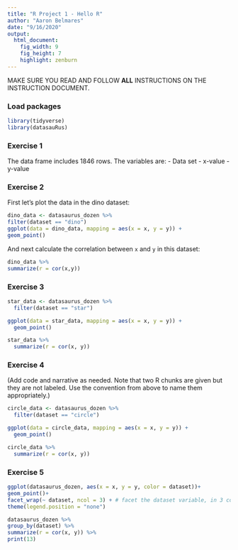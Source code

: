 ```yaml
---
title: "R Project 1 - Hello R"
author: "Aaron Belmares"
date: "9/16/2020"
output: 
  html_document: 
    fig_width: 9
    fig_height: 7
    highlight: zenburn
---
```


MAKE SURE YOU READ AND FOLLOW **ALL** INSTRUCTIONS ON THE INSTRUCTION DOCUMENT. 

### Load packages

```r
library(tidyverse) 
library(datasauRus)
```


### Exercise 1

The data frame includes 1846 rows.
The variables are:
- Data set
- x-value
- y-value

### Exercise 2

First let's plot the data in the dino dataset:

```r
dino_data <- datasaurus_dozen %>%
filter(dataset == "dino")
ggplot(data = dino_data, mapping = aes(x = x, y = y)) +
geom_point()
```

And next calculate the correlation between `x` and `y` in this dataset:

```r
dino_data %>%
summarize(r = cor(x,y))
```

### Exercise 3

```r
star_data <- datasaurus_dozen %>%
  filter(dataset == "star")

ggplot(data = star_data, mapping = aes(x = x, y = y)) +
  geom_point()

```


 
```r
star_data %>%
  summarize(r = cor(x, y))

```

### Exercise 4

(Add code and narrative as needed. Note that two R chunks are given but they are not labeled. Use the convention from above to name them appropriately.)

```r
circle_data <- datasaurus_dozen %>%
  filter(dataset == "circle")

ggplot(data = circle_data, mapping = aes(x = x, y = y)) +
  geom_point()
```

```r
circle_data %>%
  summarize(r = cor(x, y))
```

### Exercise 5

```r
ggplot(datasaurus_dozen, aes(x = x, y = y, color = dataset))+
geom_point()+
facet_wrap(~ dataset, ncol = 3) + # facet the dataset variable, in 3 cols
theme(legend.position = "none")

datasaurus_dozen %>%
group_by(dataset) %>%
summarize(r = cor(x, y)) %>%
print(13)
```

